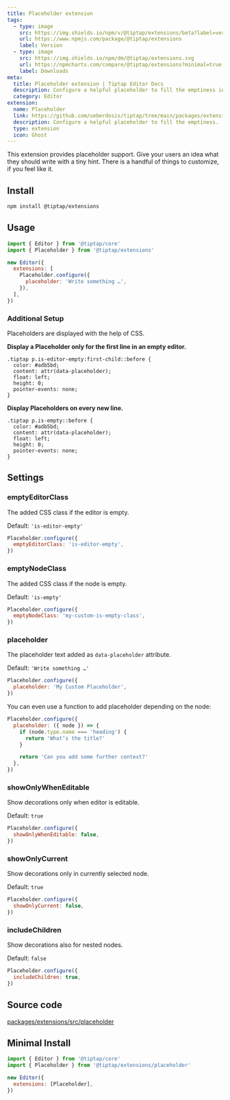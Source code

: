 ```yaml
---
title: Placeholder extension
tags:
  - type: image
    src: https://img.shields.io/npm/v/@tiptap/extensions/beta?label=version
    url: https://www.npmjs.com/package/@tiptap/extensions
    label: Version
  - type: image
    src: https://img.shields.io/npm/dm/@tiptap/extensions.svg
    url: https://npmcharts.com/compare/@tiptap/extensions?minimal=true
    label: Downloads
meta:
  title: Placeholder extension | Tiptap Editor Docs
  description: Configure a helpful placeholder to fill the emptiness in your Tiptap editor. Learn how to set up and use it here in the Docs!
  category: Editor
extension:
  name: Placeholder
  link: https://github.com/ueberdosis/tiptap/tree/main/packages/extensions
  description: Configure a helpful placeholder to fill the emptiness.
  type: extension
  icon: Ghost
---
```



This extension provides placeholder support. Give your users an idea what they should write with a tiny hint. There is a handful of things to customize, if you feel like it.

<CodeDemo path="/Extensions/Placeholder" />

## Install

```bash
npm install @tiptap/extensions
```

## Usage

```js
import { Editor } from '@tiptap/core'
import { Placeholder } from '@tiptap/extensions'

new Editor({
  extensions: [
    Placeholder.configure({
      placeholder: 'Write something …',
    }),
  ],
})
```

### Additional Setup

Placeholders are displayed with the help of CSS.

**Display a Placeholder only for the first line in an empty editor.**

```
.tiptap p.is-editor-empty:first-child::before {
  color: #adb5bd;
  content: attr(data-placeholder);
  float: left;
  height: 0;
  pointer-events: none;
}
```

**Display Placeholders on every new line.**

```
.tiptap p.is-empty::before {
  color: #adb5bd;
  content: attr(data-placeholder);
  float: left;
  height: 0;
  pointer-events: none;
}
```

## Settings

### emptyEditorClass

The added CSS class if the editor is empty.

Default: `'is-editor-empty'`

```js
Placeholder.configure({
  emptyEditorClass: 'is-editor-empty',
})
```

### emptyNodeClass

The added CSS class if the node is empty.

Default: `'is-empty'`

```js
Placeholder.configure({
  emptyNodeClass: 'my-custom-is-empty-class',
})
```

### placeholder

The placeholder text added as `data-placeholder` attribute.

Default: `'Write something …'`

```js
Placeholder.configure({
  placeholder: 'My Custom Placeholder',
})
```

You can even use a function to add placeholder depending on the node:

```js
Placeholder.configure({
  placeholder: ({ node }) => {
    if (node.type.name === 'heading') {
      return 'What’s the title?'
    }

    return 'Can you add some further context?'
  },
})
```

### showOnlyWhenEditable

Show decorations only when editor is editable.

Default: `true`

```js
Placeholder.configure({
  showOnlyWhenEditable: false,
})
```

### showOnlyCurrent

Show decorations only in currently selected node.

Default: `true`

```js
Placeholder.configure({
  showOnlyCurrent: false,
})
```

### includeChildren

Show decorations also for nested nodes.

Default: `false`

```js
Placeholder.configure({
  includeChildren: true,
})
```

## Source code

[packages/extensions/src/placeholder](https://github.com/ueberdosis/tiptap/blob/main/packages/extensions/src/placeholder)

## Minimal Install

```js
import { Editor } from '@tiptap/core'
import { Placeholder } from '@tiptap/extensions/placeholder'

new Editor({
  extensions: [Placeholder],
})
```
